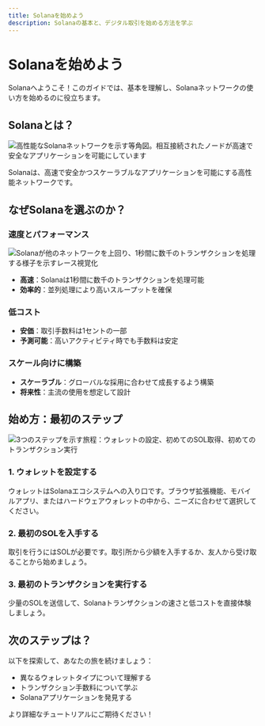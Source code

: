 ```yaml
---
title: Solanaを始めよう
description: Solanaの基本と、デジタル取引を始める方法を学ぶ
---
```


# Solanaを始めよう

Solanaへようこそ！このガイドでは、基本を理解し、Solanaネットワークの使い方を始めるのに役立ちます。

## Solanaとは？

![高性能なSolanaネットワークを示す等角図。相互接続されたノードが高速で安全なアプリケーションを可能にしています](/images/learn/solana_network_isometric.webp)

Solanaは、高速で安全かつスケーラブルなアプリケーションを可能にする高性能ネットワークです。

## なぜSolanaを選ぶのか？

### 速度とパフォーマンス

![Solanaが他のネットワークを上回り、1秒間に数千のトランザクションを処理する様子を示すレース視覚化](/images/learn/speed_and_performance.webp)

- **高速**：Solanaは1秒間に数千のトランザクションを処理可能
- **効率的**：並列処理により高いスループットを確保

### 低コスト

- **安価**：取引手数料は1セントの一部
- **予測可能**：高いアクティビティ時でも手数料は安定

### スケール向けに構築

- **スケーラブル**：グローバルな採用に合わせて成長するよう構築
- **将来性**：主流の使用を想定して設計

## 始め方：最初のステップ

![3つのステップを示す旅程：ウォレットの設定、初めてのSOL取得、初めてのトランザクション実行](/images/learn/getting_started.webp)

### 1. ウォレットを設定する

ウォレットはSolanaエコシステムへの入り口です。ブラウザ拡張機能、モバイルアプリ、またはハードウェアウォレットの中から、ニーズに合わせて選択してください。

### 2. 最初のSOLを入手する

取引を行うにはSOLが必要です。取引所から少額を入手するか、友人から受け取ることから始めましょう。

### 3. 最初のトランザクションを実行する

少量のSOLを送信して、Solanaトランザクションの速さと低コストを直接体験しましょう。

## 次のステップは？

以下を探索して、あなたの旅を続けましょう：

- 異なるウォレットタイプについて理解する
- トランザクション手数料について学ぶ
- Solanaアプリケーションを発見する

より詳細なチュートリアルにご期待ください！